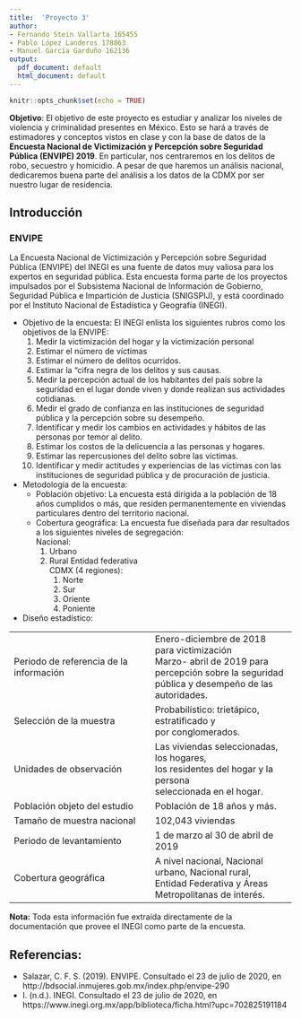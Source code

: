 ```yaml
---
title:  'Proyecto 3'
author:
- Fernando Stein Vallarta 165455
- Pablo López Landeros 178863
- Manuel García Garduño 162136
output:
  pdf_document: default
  html_document: default
---
```


```r
knitr::opts_chunk$set(echo = TRUE)
```



**Objetivo**: El objetivo de este proyecto es estudiar y analizar los niveles de violencia y criminalidad presentes en México. Esto se hará a través de estimadores y conceptos vistos en clase y con la base de datos de la **Encuesta Nacional de Victimización y Percepción sobre Seguridad Pública (ENVIPE) 2019**. En particular, nos centraremos en los delitos de robo, secuestro y homicidio. A pesar de que haremos un análisis nacional, dedicaremos buena parte del análisis a los datos de la CDMX por ser nuestro lugar de residencia.   

## Introducción   

### ENVIPE   
La Encuesta Nacional de Victimización y Percepción sobre Seguridad Pública (ENVIPE) del INEGI es una fuente de datos muy valiosa para los expertos en seguridad pública. Esta encuesta forma parte de los proyectos impulsados por el Subsistema Nacional de Información de Gobierno, Seguridad Pública e Impartición de Justicia (SNIGSPIJ), y está coordinado por el Instituto Nacional de Estadística y Geografía (INEGI). 

* Objetivo de la encuesta:  El INEGI enlista los siguientes rubros como los objetivos de la ENVIPE:
    1. Medir la victimización del hogar y la victimización personal
    2. Estimar el número de víctimas
    3. Estimar el número de delitos ocurridos. 
    4. Estimar la "cifra negra de los delitos y sus causas.
    5. Medir la percepción actual de los habitantes del país sobre la seguridad en el lugar donde viven y donde realizan sus actividades cotidianas. 
    6. Medir el grado de confianza en las instituciones de seguridad pública y la percepción sobre su desempeño.
    7. Identificar y medir los cambios en actividades y hábitos de las personas por temor al delito.
    8. Estimar los costos de la delicuencia a las personas y hogares.
    9. Estimar las repercusiones del delito sobre las víctimas.
    10. Identificar y medir actitudes y experiencias de las víctimas con las instituciones de seguridad pública y de procuración de justicia.

* Metodología de la encuesta: 
    * Población objetivo: La encuesta está dirigida a la población de 18 años cumplidos o más, que residen permanentemente en viviendas particulares dentro del territorio nacional.
    * Cobertura geográfica: La encuesta fue diseñada para dar resultados a los siguientes niveles de segregación:   
    Nacional:
        1. Urbano
        2. Rural
    Entidad federativa   
    CDMX (4 regiones):
            1. Norte
            2. Sur
            3. Oriente
            4. Poniente 
   
    
* Diseño estadístico:     

   
   

|  	|  	|
|-	|-	|
| Periodo de referencia de la información 	| Enero-diciembre de 2018 para victimización<br>Marzo- abril de 2019 para percepción sobre la seguridad <br>pública y desempeño de las autoridades. 	|
| Selección de la muestra 	| Probabilístico: trietápico, estratificado y <br>por conglomerados. 	|
| Unidades de observación 	| Las viviendas seleccionadas, los hogares, <br>los residentes del hogar y la persona <br>seleccionada en el hogar.  	|
| Población objeto del estudio 	| Población de 18 años y más. 	|
| Tamaño de muestra nacional 	| 102,043 viviendas 	|
| Periodo de levantamiento 	| 1 de marzo al 30 de abril de 2019 	|
| Cobertura geográfica 	| A nivel nacional, Nacional urbano, Nacional rural, <br>Entidad Federativa y Áreas Metropolitanas de interés.  	|


**Nota:** Toda esta información fue extraída directamente de la documentación que provee el INEGI como parte de la encuesta. 





## Referencias:   


* Salazar, C. F. S. (2019). ENVIPE. Consultado el 23 de julio de 2020, en http://bdsocial.inmujeres.gob.mx/index.php/envipe-290   
* I. (n.d.). INEGI. Consultado el 23 de julio de 2020, en https://www.inegi.org.mx/app/biblioteca/ficha.html?upc=702825191184
